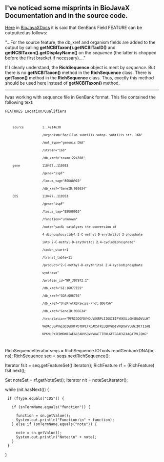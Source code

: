 == I've noticed some misprints in BioJavaX Documentation and in the source code. ==

[[BioJava:BioJavaXDocs#Writing_2|Here]] in [[BioJava:BioJavaXDocs|BioJavaXDocs]] it is said that GenBank Field FEATURE can be outputted as follows:

"...For the source feature, the db_xref and organism fields are added to the output by calling '''getNCBITaxon().getNCBITaxID()''' and '''getNCBITaxon().getDisplayName()''' on the ''sequence'' (the latter is chopped before the first bracket if necessary)...."

If I clearly understand, the '''RichSequence''' object is ment by ''sequence''. But there is no '''getNCBITaxon()''' method in the '''RichSequence''' class. There is '''getTaxon()''' method in the '''RichSequence''' class. Thus, exectly this method should be used here instead of '''getNCBITaxon()''' method.

----
Iwas working with sequence file in GenBank format. This file contained the following text:

<code>FEATURES             Location/Qualifiers
     source          1..4214630
                     /organism="Bacillus subtilis subsp. subtilis str. 168"
                     /mol_type="genomic DNA"
                     /strain="168"
                     /db_xref="taxon:224308"
     gene            110477..110953
                     /gene="ispF"
                     /locus_tag="BSU00910"
                     /db_xref="GeneID:936634"
     CDS             110477..110953
                     /gene="ispF"
                     /locus_tag="BSU00910"
                     /function="unknown"
                     /note="yacN; catalyzes the conversion of
                     4-diphosphocytidyl-2-C-methyl-D-erythritol 2-phosphate
                     into 2-C-methyl-D-erythritol 2,4-cyclodiphosphate"
                     /codon_start=1
                     /transl_table=11
                     /product="2-C-methyl-D-erythritol 2,4-cyclodiphosphate
                     synthase"
                     /protein_id="NP_387972.1"
                     /db_xref="GI:16077159"
                     /db_xref="GOA:Q06756"
                     /db_xref="UniProtKB/Swiss-Prot:Q06756"
                     /db_xref="GeneID:936634"
                     /translation="MFRIGQGFDVHQLVEGRPLIIGGIEIPYEKGLLGHSDADVLLHT
                     VADACLGAVGEGDIGKHFPDTDPEFKDADSFKLLQHVWGIVKQKGYVLGNIDCTIIAQ
                     KPKMLPYIEDMRKRIAEGLEADVSQVNVKATTTEKLGFTGRAEGIAAQATVLIQKG"
</code>

<java>

RichSequenceIterator seqs = RichSequence.IOTools.readGenbankDNA(br, ns);
RichSequence seq = seqs.nextRichSequence();

Iterator fsit = seq.getFeatureSet().iterator();
RichFeature rf = (RichFeature) fsit.next();

Set noteSet = rf.getNoteSet();
Iterator nit = noteSet.iterator();

while (nit.hasNext()) {

  if (fType.equals("CDS")) {

    if (snTermName.equals("function")) {

      function = sn.getValue();
      System.out.println("Function:\n" + function);
    } else if (snTermName.equals("note")) {

      note = sn.getValue();
      System.out.println("Note:\n" + note);
    }
  }
}
</java>